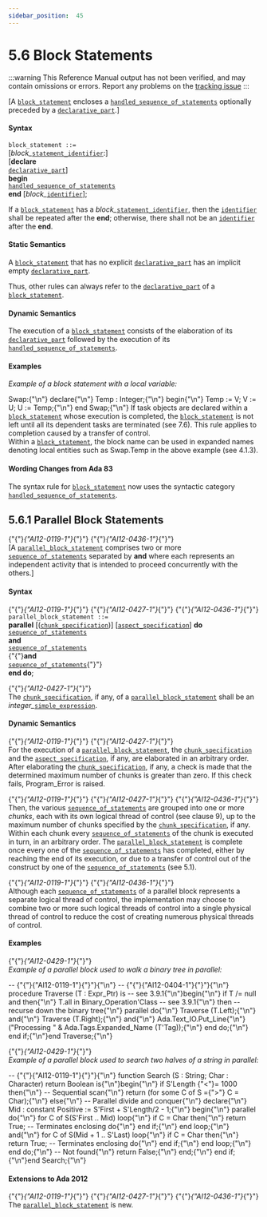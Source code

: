---
sidebar_position:  45
---

# 5.6 Block Statements

:::warning
This Reference Manual output has not been verified,
and may contain omissions or errors.
Report any problems on the [tracking issue](https://github.com/ada-lang-io/ada-lang-io/issues/20)
:::


<p>[A <code><a href="../AA-5/AA-5.6#S0191">block_statement</a></code> encloses a <code><a href="../AA-11/AA-11.2#S0304">handled_sequence_of_statements</a></code> optionally preceded by a <code><a href="../AA-3/AA-3.11#S0086">declarative_part</a></code>.] <br /></p>


#### Syntax

<p><code>block_statement</code><a id="S0191"></a><code> ::= </code><br />   [<em>block_</em><code><a href="../AA-5/AA-5.1#S0172">statement_identifier</a></code>:]<br />       [<strong>declare</strong><br />            <code><a href="../AA-3/AA-3.11#S0086">declarative_part</a></code>]<br />        <strong>begin</strong><br />            <code><a href="../AA-11/AA-11.2#S0304">handled_sequence_of_statements</a></code><br />        <strong>end</strong> [<em>block_</em><code><a href="../AA-2/AA-2.3#S0002">identifier</a></code>];<br /></p>

<p>If a <code><a href="../AA-5/AA-5.6#S0191">block_statement</a></code> has a <em>block_</em><code><a href="../AA-5/AA-5.1#S0172">statement_identifier</a></code>, then the <code><a href="../AA-2/AA-2.3#S0002">identifier</a></code> shall be repeated after the <strong>end</strong>; otherwise, there shall not be an <code><a href="../AA-2/AA-2.3#S0002">identifier</a></code> after the <strong>end</strong>. <br /></p>


#### Static Semantics

<p>A <code><a href="../AA-5/AA-5.6#S0191">block_statement</a></code> that has no explicit <code><a href="../AA-3/AA-3.11#S0086">declarative_part</a></code> has an implicit empty <code><a href="../AA-3/AA-3.11#S0086">declarative_part</a></code>. <br /></p>

<Admonition type="aarm" aarm="ramification" title="Ramification: ">
<strong></strong>Thus, other rules can always refer to the <code><a href="../AA-3/AA-3.11#S0086">declarative_part</a></code> of a <code><a href="../AA-5/AA-5.6#S0191">block_statement</a></code>. <br /></Admonition>


#### Dynamic Semantics

<p>The execution of a <code><a href="../AA-5/AA-5.6#S0191">block_statement</a></code> consists of the elaboration of its <code><a href="../AA-3/AA-3.11#S0086">declarative_part</a></code> followed by the execution of its <code><a href="../AA-11/AA-11.2#S0304">handled_sequence_of_statements</a></code>. <br /></p>


#### Examples

<p><em>Example of a block statement with a local variable:</em> <br /></p>

<CodeBlock>
Swap:{"\n"}   declare{"\n"}      Temp : Integer;{"\n"}   begin{"\n"}      Temp := V; V := U; U := Temp;{"\n"}   end Swap;{"\n"}

</CodeBlock>
<Admonition type="aarm" aarm="ramification" title="Ramification: ">
<strong></strong>If task objects are declared within a <code><a href="../AA-5/AA-5.6#S0191">block_statement</a></code> whose execution is completed, the <code><a href="../AA-5/AA-5.6#S0191">block_statement</a></code> is not left until all its dependent tasks are terminated (see 7.6). This rule applies to completion caused by a transfer of control.<br /></Admonition>

<Admonition type="aarm" aarm="note" title="Note: ">
Within a <code><a href="../AA-5/AA-5.6#S0191">block_statement</a></code>, the block name can be used in expanded names denoting local entities such as Swap.Temp in the above example (see 4.1.3). <br /></Admonition>


#### Wording Changes from Ada 83

<Admonition type="aarm" aarm="note" title="Note: ">
The syntax rule for <code><a href="../AA-5/AA-5.6#S0191">block_statement</a></code> now uses the syntactic category <code><a href="../AA-11/AA-11.2#S0304">handled_sequence_of_statements</a></code>. <br /></Admonition>


## 5.6.1  Parallel Block Statements

<p>{"{"}<em>{"AI12-0119-1"}</em>{"}"} {"{"}<em>{"AI12-0436-1"}</em>{"}"} <br />[A <code><a href="../AA-5/AA-5.6#S0192">parallel_block_statement</a></code> comprises two or more <code><a href="../AA-5/AA-5.1#S0166">sequence_of_statements</a></code> separated by <strong>and</strong> where each represents an independent activity that is intended to proceed concurrently with the others.]<br /></p>


#### Syntax

<p>{"{"}<em>{"AI12-0119-1"}</em>{"}"} {"{"}<em>{"AI12-0427-1"}</em>{"}"} {"{"}<em>{"AI12-0436-1"}</em>{"}"} <br /><code>parallel_block_statement</code><a id="S0192"></a><code> ::= </code><br />    <strong>parallel</strong> [(<code><a href="../AA-5/AA-5.5#S0180">chunk_specification</a></code>)] [<code><a href="../AA-13/AA-13.1#S0346">aspect_specification</a></code>] <strong>do</strong><br />       <code><a href="../AA-5/AA-5.1#S0166">sequence_of_statements</a></code><br />    <strong>and</strong><br />       <code><a href="../AA-5/AA-5.1#S0166">sequence_of_statements</a></code><br />   {"{"}<strong>and</strong><br />       <code><a href="../AA-5/AA-5.1#S0166">sequence_of_statements</a></code>{"}"}<br />    <strong>end do</strong>;<br /></p>

<p>{"{"}<em>{"AI12-0427-1"}</em>{"}"} <br />The <code><a href="../AA-5/AA-5.5#S0180">chunk_specification</a></code>, if any, of a <code><a href="../AA-5/AA-5.6#S0192">parallel_block_statement</a></code> shall be an <em>integer_</em><code><a href="../AA-4/AA-4.4#S0138">simple_expression</a></code>. <br /></p>


#### Dynamic Semantics

<p>{"{"}<em>{"AI12-0119-1"}</em>{"}"} {"{"}<em>{"AI12-0427-1"}</em>{"}"} <br />For the execution of a <code><a href="../AA-5/AA-5.6#S0192">parallel_block_statement</a></code>, the <code><a href="../AA-5/AA-5.5#S0180">chunk_specification</a></code> and the <code><a href="../AA-13/AA-13.1#S0346">aspect_specification</a></code>, if any, are elaborated in an arbitrary order. After elaborating the <code><a href="../AA-5/AA-5.5#S0180">chunk_specification</a></code>, if any, a check is made that the determined maximum number of chunks is greater than zero. If this check fails, Program_Error is raised. <br /></p>

<p>{"{"}<em>{"AI12-0119-1"}</em>{"}"} {"{"}<em>{"AI12-0427-1"}</em>{"}"} {"{"}<em>{"AI12-0436-1"}</em>{"}"} <br />Then, the various <code><a href="../AA-5/AA-5.1#S0166">sequence_of_statements</a></code> are grouped into one or more <em>chunks</em>, each with its own logical thread of control (see clause 9), up to the maximum number of chunks specified by the <code><a href="../AA-5/AA-5.5#S0180">chunk_specification</a></code>, if any. Within each chunk every <code><a href="../AA-5/AA-5.1#S0166">sequence_of_statements</a></code> of the chunk is executed in turn, in an arbitrary order. The <code><a href="../AA-5/AA-5.6#S0192">parallel_block_statement</a></code> is complete once every one of the <code><a href="../AA-5/AA-5.1#S0166">sequence_of_statements</a></code> has completed, either by reaching the end of its execution, or due to a transfer of control out of the construct by one of the <code><a href="../AA-5/AA-5.1#S0166">sequence_of_statements</a></code> (see 5.1).<br /></p>

<Admonition type="aarm" aarm="implementation-note" title="Implementation Note: ">
<strong></strong>{"{"}<em>{"AI12-0119-1"}</em>{"}"} {"{"}<em>{"AI12-0436-1"}</em>{"}"} <br />Although each <code><a href="../AA-5/AA-5.1#S0166">sequence_of_statements</a></code> of a parallel block represents a separate logical thread of control, the implementation may choose to combine two or more such logical threads of control into a single physical thread of control to reduce the cost of creating numerous physical threads of control. <br /></Admonition>


#### Examples

<p>{"{"}<em>{"AI12-0429-1"}</em>{"}"} <em><br />Example of a parallel block used to walk a binary tree in parallel:</em><br /></p>

<CodeBlock>
--  {"{"}{"AI12-0119-1"}{"}"}{"\n"} --  {"{"}{"AI12-0404-1"}{"}"}{"\n"} procedure Traverse (T : Expr_Ptr) is -- see 3.9.1{"\n"}begin{"\n"}   if T /= null and then{"\n"}      T.all in Binary_Operation'Class -- see 3.9.1{"\n"}   then -- recurse down the binary tree{"\n"}      parallel do{"\n"}         Traverse (T.Left);{"\n"}      and{"\n"}         Traverse (T.Right);{"\n"}      and{"\n"}         Ada.Text_IO.Put_Line{"\n"}            ("Processing " & Ada.Tags.Expanded_Name (T'Tag));{"\n"}      end do;{"\n"}   end if;{"\n"}end Traverse;{"\n"}

</CodeBlock>
<p>{"{"}<em>{"AI12-0429-1"}</em>{"}"} <em><br />Example of a parallel block used to search two halves of a string in parallel:</em><br /></p>

<CodeBlock>
--  {"{"}{"AI12-0119-1"}{"}"}{"\n"} function Search (S : String; Char : Character) return Boolean is{"\n"}begin{"\n"}   if S'Length {"<"}= 1000 then{"\n"}       -- Sequential scan{"\n"}       return (for some C of S ={">"} C = Char);{"\n"}   else{"\n"}       -- Parallel divide and conquer{"\n"}       declare{"\n"}          Mid : constant Positive := S'First + S'Length/2 - 1;{"\n"}       begin{"\n"}          parallel do{"\n"}             for C of S(S'First .. Mid) loop{"\n"}                if C = Char then{"\n"}                   return True;  -- Terminates enclosing do{"\n"}                end if;{"\n"}             end loop;{"\n"}          and{"\n"}             for C of S(Mid + 1 .. S'Last) loop{"\n"}                if C = Char then{"\n"}                   return True;  -- Terminates enclosing do{"\n"}                end if;{"\n"}             end loop;{"\n"}          end do;{"\n"}          -- Not found{"\n"}          return False;{"\n"}       end;{"\n"}   end if;{"\n"}end Search;{"\n"}

</CodeBlock>

#### Extensions to Ada 2012

<Admonition type="aarm" aarm="note" title="Note: ">
{"{"}<em>{"AI12-0119-1"}</em>{"}"} {"{"}<em>{"AI12-0427-1"}</em>{"}"} {"{"}<em>{"AI12-0436-1"}</em>{"}"} <br />The <code><a href="../AA-5/AA-5.6#S0192">parallel_block_statement</a></code> is new. <br /></Admonition>

